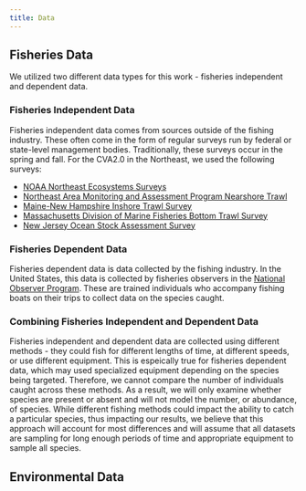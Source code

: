 ```yaml
---
title: Data
---
```

## Fisheries Data
We utilized two different data types for this work - fisheries independent and dependent data. 

### Fisheries Independent Data
Fisheries independent data comes from sources outside of the fishing industry. These often come in the form of regular surveys run by federal or state-level management bodies. Traditionally, these surveys occur in the spring and fall. For the CVA2.0 in the Northeast, we used the following surveys: 

* [NOAA Northeast Ecosystems Surveys](https://www.fisheries.noaa.gov/about/northeast-ecosystems-surveys)
* [Northeast Area Monitoring and Assessment Program Nearshore Trawl](https://www.neamap.net/neamap-nearshore-trawl/)
* [Maine-New Hampshire Inshore Trawl Survey](https://www.neamap.net/menh-inshore-trawl/)
* [Massachusetts Division of Marine Fisheries Bottom Trawl Survey](https://www.neamap.net/madmf-bottom-trawl/)
* [New Jersey Ocean Stock Assessment Survey](https://dep.nj.gov/njfw/fishing/marine/ocean-stock-assessment-program/#:~:text=The%20New%20Jersey%20Ocean%20Stock,times%20throughout%20a%20calendar%20year.)

### Fisheries Dependent Data 
Fisheries dependent data is data collected by the fishing industry. In the United States, this data is collected by fisheries observers in the [National Observer Program](https://www.fisheries.noaa.gov/national/fisheries-observers/national-observer-program). These are trained individuals who accompany fishing boats on their trips to collect data on the species caught. 

### Combining Fisheries Independent and Dependent Data
Fisheries independent and dependent data are collected using different methods - they could fish for different lengths of time, at different speeds, or use different equipment. This is espeically true for fisheries dependent data, which may used specialized equipment depending on the species being targeted. Therefore, we cannot compare the number of individuals caught across these methods. As a result, we will only examine whether species are present or absent and will not model the number, or abundance, of species. While different fishing methods could impact the ability to catch a particular species, thus impacting our results, we believe that this approach will account for most differences and will assume that all datasets are sampling for long enough periods of time and appropriate equipment to sample all species.

## Environmental Data


